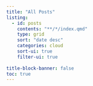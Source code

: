 ```yaml
---
title: "All Posts"
listing:
  - id: posts
    contents: "**/*/index.qmd"
    type: grid
    sort: "date desc"
    categories: cloud
    sort-ui: true
    filter-ui: true
    
title-block-banner: false
toc: true
---
```


::: {#posts}
:::